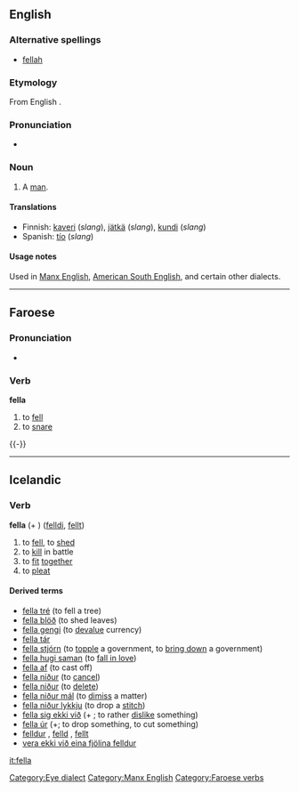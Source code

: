 ==English==

===Alternative spellings===
* [[fellah#Etymology 2|fellah]]

===Etymology===
From English {{term|fellow}}.

===Pronunciation===
* {{rhymes|ɛlə}}

===Noun===
{{en-noun}}

# {{slang}} A [[man]].

====Translations====
* Finnish: [[kaveri]] (''slang''), [[jätkä]] (''slang''), [[kundi]] (''slang'')
* Spanish: [[tío]] (''slang'')

====Usage notes====
Used in [[w:Manx English|Manx English]], [[w:Southern American English|American South English]], and certain other dialects.

[[Category:Eye dialect]]
[[Category:Manx English]]

----

==Faroese==
{{fo-conj-8|fe|l}}

===Pronunciation===
* {{IPA|[ˈfɛdla]}}

===Verb===
'''fella'''

# to [[fell]]
# to [[snare]]

{{-}}

[[Category:Faroese verbs]]

----

==Icelandic==

===Verb===
'''fella''' (+ {{accusative}}) ([[felldi]], [[fellt]])

# to [[fell]], to [[shed]]
# to [[kill]] in battle
# to [[fit]] [[together]]
# to [[pleat]]

====Derived terms====
* [[fella tré]] (to fell a tree)
* [[fella blöð]] (to shed leaves)
* [[fella gengi]] (to [[devalue]] currency)
* [[fella tár]]
* [[fella stjórn]] (to [[topple]] a government, to [[bring down]] a government)
* [[fella hugi saman]] (to [[fall in love]])
* [[fella af]] (to cast off)
* [[fella niður]] (to [[cancel]])
* [[fella niður]] (to [[delete]])
* [[fella niður mál]] (to [[dimiss]] a matter)
* [[fella niður lykkju]] (to drop a [[stitch]])
* [[fella sig ekki við]] (+ {{accusative}}; to rather [[dislike]] something)
* [[fella úr]] (+{{accusative}}; to drop something, to cut something)
* [[felldur]] {{m}}, [[felld]] {{f}}, [[fellt]] {{n}}
* [[vera ekki við eina fjölina felldur]]

[[it:fella]]